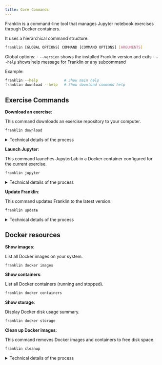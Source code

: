 ```yaml
---
title: Core Commands
---
```


Franklin is a command-line tool that manages Jupyter notebook exercises through Docker containers.

It uses a hierarchical command structure:

```bash
franklin [GLOBAL OPTIONS] COMMAND [COMMAND OPTIONS] [ARGUMENTS]
```

Global options:
- `--version` shows the installed Franklin version and exits
- `--help` shows help message for Franklin or any subcommand

Example:
```bash
franklin --help            # Show main help
franklin download --help   # Show download command help
```

## Exercise Commands

**Download an exercise**:

This command downloads an exercise repository to your computer.

```bash
franklin download
```
<!-- 
::: {.panel-tabset}

# This happens

1. You are prompted to select your course
2. You are prompted to select the exercise to download  
3. Franklin downloads the exercise to a subfolder of your current folder
4. Instructor-only files (solutions, etc.) are removed

# Tips  

- Run from an empty folder or a dedicated exercises directory
- Create one folder per course to keep exercises organized
- The exercise will be downloaded into a new subfolder named after the exercise

:::
-->

<details>
<summary>Technical details of the process</summary>

1. **Registry Discovery**: Queries GitLab API for available courses in the Franklin group
2. **Image Matching**: Matches Docker images in the registry to exercise repositories
3. **Permission Check**: Verifies user has access to selected repository
4. **Repository Clone**: Uses git to clone the exercise repository
5. **Cleanup**: Removes `.git` folder, solution files, and instructor notes
6. **Validation**: Ensures exercise contains required files (Dockerfile, notebook, etc.)

</details>

**Launch Jupyter**:

This command launches JupyterLab in a Docker container configured for the current exercise.

```bash
franklin jupyter
```

<!-- 
::: {.panel-tabset}

# This happens

1. Detects exercise in current folder (or prompts for selection)
2. Pulls Docker image with exercise dependencies if needed
3. Starts container and mounts current folder
4. Opens JupyterLab in your browser
5. Waits for you to close the browser
6. Cleans up the container

# Tips

- Run from inside the exercise folder for automatic detection
- Franklin finds an available port starting from 8888
- Keep Docker Desktop running during work sessions
- Your work is saved in the exercise folder, not the container

:::
 -->

<details>
<summary>Technical details of the process</summary>

1. **Docker Check**: Ensures Docker Desktop is installed and running
2. **Disk Space**: Verifies at least 5GB free space
3. **Image Pull**: Downloads Docker image if not cached locally
4. **Container Start**: Launches container with current directory mounted at `/home/jovyan/work`
5. **Port Management**: Finds available port starting from 8888
6. **Browser Launch**: Opens Chrome/default browser with authentication token
7. **Cleanup**: Stops container when browser closes

</details>


**Update Franklin**:

This command updates Franklin to the latest version.

```bash
franklin update
```

<!-- 
::: {.panel-tabset}

# This happens

1. Detects how Franklin was installed (Conda, Pixi, or pip)
2. Checks for available updates
3. Updates Franklin and any installed plugins
4. Restarts Franklin if updated

# Tips

- Franklin checks for updates automatically when started
- Updates are cached for 6 hours to avoid repeated checks
- Update before each semester for the latest features
- The update includes franklin-educator and franklin-admin if installed

:::
 -->

<details>
<summary>Technical details of the process</summary>

1. **Installation Detection**: Checks Python executable path for conda/pixi markers
2. **Version Query**: Fetches latest version from package repository
3. **Package Manager**: Uses appropriate command (conda update, pixi update, or pip install --upgrade)
4. **Plugin Updates**: Also updates franklin-educator and franklin-admin if installed
5. **Cache Management**: Updates are cached to avoid repeated version checks

</details>

## Docker resources

**Show images**:

List all Docker images on your system.

```bash
franklin docker images
```

<!-- 
::: {.panel-tabset}

# This happens

1. Queries Docker for all images
2. Displays them in a formatted table
3. Shows repository, tag, ID, and size

# Tips

- Use before cleanup to see what's installed
- Large images (>2GB) are exercise environments
- Small images (<1GB) are usually base images

:::
 -->

**Show containers**:

List all Docker containers (running and stopped).

```bash
franklin docker containers
```

<!-- 
::: {.panel-tabset}

# This happens

1. Queries Docker for all containers
2. Shows both running and stopped containers
3. Displays ID, image, status, and ports

# Tips

- Running containers show "Up" status
- Stopped containers show "Exited" status
- Use to check if Jupyter is still running

:::
 -->

**Show storage**:

Display Docker disk usage summary.

```bash
franklin docker storage
```

<!-- 
::: {.panel-tabset}

# This happens

1. Calculates space used by images
2. Calculates space used by containers
3. Shows total and reclaimable space

# Tips

- Use before and after cleanup to see space saved
- Check when Docker seems slow
- Large build cache can often be cleared safely

:::
-->

**Clean up Docker images**:

This command removes Docker images and containers to free disk space.

```bash
franklin cleanup
```

<!-- 
::: {.panel-tabset}

# This happens

1. Lists all Franklin-related Docker images
2. Shows size of each image
3. Lets you select which to remove (y/n for each)
4. Removes selected images
5. Shows total space freed

# Tips

- Images can be re-downloaded when needed
- Your exercise files are never deleted
- Run weekly to keep disk usage under control
- Consider removing old course images at semester end

:::
-->

<details>
<summary>Technical details of the process</summary>

1. **Image Discovery**: Lists all Docker images matching Franklin patterns
2. **Container Check**: Identifies stopped containers from those images
3. **Space Calculation**: Computes disk space for each image
4. **Safe Removal**: Only removes images not currently in use
5. **Cache Pruning**: Optionally runs `docker system prune` for additional cleanup

</details>

